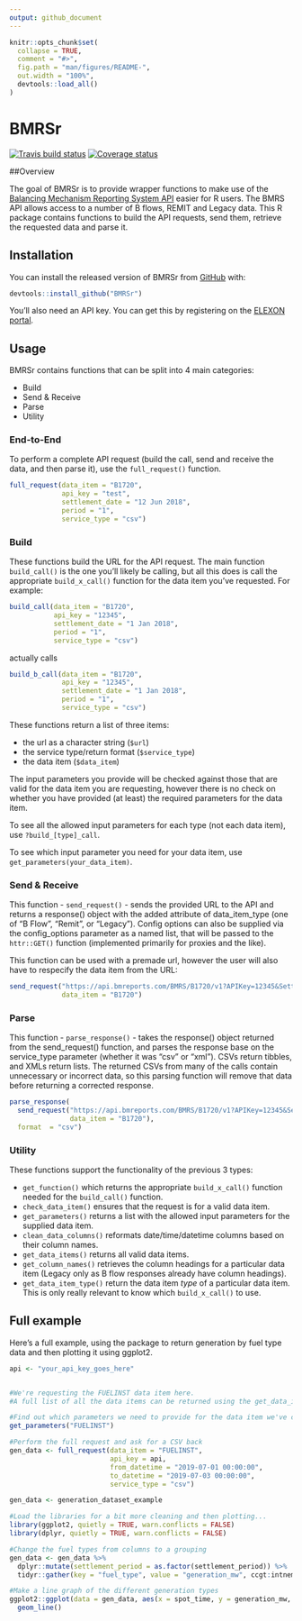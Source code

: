 ```yaml
---
output: github_document
---
```


<!-- README.md is generated from README.Rmd. Please edit that file -->

```r
knitr::opts_chunk$set(
  collapse = TRUE,
  comment = "#>",
  fig.path = "man/figures/README-",
  out.width = "100%",
  devtools::load_all()
)
```
# BMRSr

[![Travis build status](https://travis-ci.org/ARawles/BMRSr.svg?branch=master)](https://travis-ci.org/ARawles/BMRSr)
[![Coverage status](https://codecov.io/gh/ARawles/BMRSr/branch/master/graph/badge.svg)](https://codecov.io/github/ARawles/BMRSr?branch=master)

##Overview

The goal of BMRSr is to provide wrapper functions to make use of the [Balancing Mechanism Reporting System API](https://www.elexon.co.uk/wp-content/uploads/2017/06/bmrs_api_data_push_user_guide_v1.1.pdf) easier for R users. The BMRS API allows access to a number of B flows, REMIT and Legacy data. This R package contains functions to build the API requests, send them, retrieve the requested data and parse it.

## Installation

You can install the released version of BMRSr from [GitHub](https://github.com/ARawles/BMRSr) with:

``` r
devtools::install_github("BMRSr")
```

You'll also need an API key. You can get this by registering on the [ELEXON portal](https://www.elexonportal.co.uk).

## Usage

BMRSr contains functions that can be split into 4 main categories:

* Build
* Send & Receive
* Parse
* Utility

### End-to-End

To perform a complete API request (build the call, send and receive the data, and then parse it), use the `full_request()` function.

```r
full_request(data_item = "B1720",
             api_key = "test",
             settlement_date = "12 Jun 2018",
             period = "1",
             service_type = "csv")
```

### Build

These functions build the URL for the API request. The main function `build_call()` is the one you'll likely be calling, but all this does is call the appropriate `build_x_call()` function for the data item you've requested. For example:


```r
build_call(data_item = "B1720",
           api_key = "12345",
           settlement_date = "1 Jan 2018",
           period = "1",
           service_type = "csv")
```

actually calls

```r
build_b_call(data_item = "B1720",
             api_key = "12345",
             settlement_date = "1 Jan 2018",
             period = "1",
             service_type = "csv")
```

These functions return a list of three items:

* the url as a character string (`$url`)
* the service type/return format (`$service_type`)
* the data item (`$data_item`)


The input parameters you provide will be checked against those that are valid for the data item you are requesting, however there is no check on whether you have provided (at least) the required parameters for the data item.

To see all the allowed input parameters for each type (not each data item), use `?build_[type]_call`.

To see which input parameter you need for your data item, use `get_parameters(your_data_item)`.


### Send & Receive

This function - `send_request()` - sends the provided URL to the API and returns a response() object with the added attribute of data_item_type (one of "B Flow", "Remit", or "Legacy"). Config options can also be supplied via the config_options parameter as a named list, that will be passed to the `httr::GET()` function (implemented primarily for proxies and the like).

This function can be used with a premade url, however the user will also have to respecify the data item from the URL:

```r
send_request("https://api.bmreports.com/BMRS/B1720/v1?APIKey=12345&SettlementDate=2018-01-01&Period=1&ServiceType=csv",
             data_item = "B1720")
```

### Parse

This function - `parse_response()` - takes the response() object returned from the send_request() function, and parses the response base on the service_type parameter (whether it was "csv" or "xml"). CSVs return tibbles, and XMLs return lists. The returned CSVs from many of the calls contain unnecessary or incorrect data, so this parsing function will remove that data before returning a corrected response.

```r
parse_response(
  send_request("https://api.bmreports.com/BMRS/B1720/v1?APIKey=12345&SettlementDate=2018-01-01&Period=1&ServiceType=csv",
               data_item = "B1720"),
  format  = "csv")
```


### Utility

These functions support the functionality of the previous 3 types:

* `get_function()` which returns the appropriate `build_x_call()` function needed for the `build_call()` function.
* `check_data_item()` ensures that the request is for a valid data item.
* `get_parameters()` returns a list with the allowed input parameters for the supplied data item.
* `clean_data_columns()` reformats date/time/datetime columns based on their column names.
* `get_data_items()` returns all valid data items.
* `get_column_names()` retrieves the column headings for a particular data item (Legacy only as B flow responses already have column headings).
* `get_data_item_type()` return the data item _type_ of a particular data item. This is only really relevant to know which `build_x_call()` to use.


## Full example

Here's a full example, using the package to return generation by fuel type data and then plotting it using ggplot2.

```r

api <- "your_api_key_goes_here"


#We're requesting the FUELINST data item here.
#A full list of all the data items can be returned using the get_data_items() function

#Find out which parameters we need to provide for the data item we've chosen...
get_parameters("FUELINST")
```

```r
#Perform the full request and ask for a CSV back
gen_data <- full_request(data_item = "FUELINST",
                         api_key = api,
                         from_datetime = "2019-07-01 00:00:00",
                         to_datetime = "2019-07-03 00:00:00",
                         service_type = "csv")
```


```r
gen_data <- generation_dataset_example
```

```r
#Load the libraries for a bit more cleaning and then plotting...
library(ggplot2, quietly = TRUE, warn.conflicts = FALSE)
library(dplyr, quietly = TRUE, warn.conflicts = FALSE)

#Change the fuel types from columns to a grouping
gen_data <- gen_data %>%
  dplyr::mutate(settlement_period = as.factor(settlement_period)) %>%
  tidyr::gather(key = "fuel_type", value = "generation_mw", ccgt:intnem)

#Make a line graph of the different generation types
ggplot2::ggplot(data = gen_data, aes(x = spot_time, y = generation_mw, colour = fuel_type)) +
  geom_line()
```
